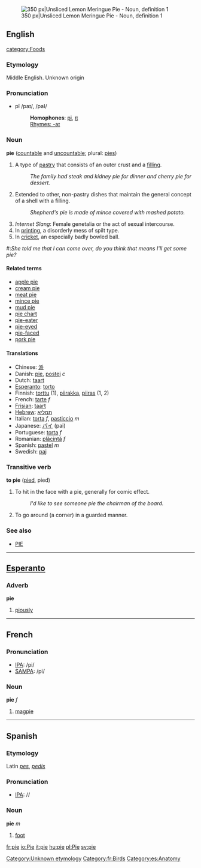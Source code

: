 {{see|Pie}}
[[Image:Lemon Meringue Pie 1.jpg|thumb|right|350 px|Unsliced Lemon Meringue Pie - Noun, definition 1]]

==English==
[[category:Foods]]
===Etymology===
Middle English. Unknown origin [[Category:Unknown etymology]]

===Pronunciation===
*pī /paɪ/, /paI/
*:'''Homophones''': [[pi]], [[π]]
*:[[Rhymes:English:-aɪ|Rhymes: -aɪ]] 

=== Noun ===
'''pie''' ([[countable]] and [[uncountable]]; plural: [[pies]])

# A type of [[pastry]] that consists of an outer crust and a [[filling]].
#:''The family had steak and kidney pie for dinner and cherry pie for dessert.''
# Extended to other, non-pastry dishes that maintain the general concept of a shell with a filling.
#:''Shepherd's pie is made of mince covered with mashed potato.''
# ''Internet Slang'': Female genetalia or the act of sexual intercourse.
# In [[printing]], a disorderly mess of spilt type.
# In [[cricket]], an especially badly bowled ball.
 
#:''She told me that I can come over, do you think that means I'll get some pie?''
====Related terms====
*[[apple pie]]
*[[cream pie]]
*[[meat pie]]
*[[mince pie]]
*[[mud pie]]
*[[pie chart]]
*[[pie-eater]]
*[[pie-eyed]]
*[[pie-faced]]
*[[pork pie]]

==== Translations ====
*Chinese: [[派]]
*Danish: [[pie]], [[postej]] ''c''
*Dutch: [[taart]]
*[[Esperanto]]: [[torto]]
*Finnish: [[torttu]] (1), [[piirakka]], [[piiras]] (1, 2)
*French: [[tarte]] ''f''
*[[Frisian]]: [[taart]]
*[[Hebrew]]: [[תמליא]]
*Italian: [[torta]] ''f'', [[pasticcio]] ''m''
*Japanese: [[パイ]] (pai)
*Portuguese: [[torta]] ''f''
*Romanian: [[plăcintă]] ''f''
*Spanish: [[pastel]] ''m''
*Swedish: [[paj]]

=== Transitive verb ===
'''to pie''' ([[pied]], pied)

# To hit in the face with a pie, generally for comic effect.
#: ''I'd like to see someone pie the chairman of the board.''
# To go around (a corner) in a guarded manner.

===See also===
*[[PIE]]

----

==[[Esperanto]]==
=== Adverb ===
'''pie'''

#[[piously]]

----

==French==

===Pronunciation===
*[[w:IPA|IPA]]: /pi/
*[[w:SAMPA|SAMPA]]: /pi/

=== Noun ===
'''pie''' ''f''

#[[magpie]]
[[Category:fr:Birds]]

----

==Spanish==
===Etymology===
Latin ''[[pes]]'', ''[[pedis]]''

===Pronunciation===
*[[w:IPA|IPA]]: /{{IPAchar|pje}}/

=== Noun ===
'''pie''' ''m''

#[[foot]]

[[Category:es:Anatomy]]
[[fr:pie]]
[[io:Pie]]
[[it:pie]]
[[hu:pie]]
[[pl:Pie]]
[[sv:pie]]